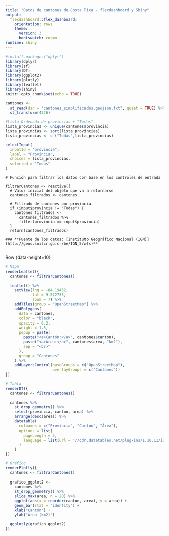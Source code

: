---
title: "Datos de cantones de Costa Rica - flexdashboard y Shiny"
output: 
  flexdashboard::flex_dashboard:
    orientation: rows
    theme:
      version: 3
      bootswatch: cosmo
runtime: shiny 
---

```{r setup, include=FALSE}
#install.packages("dplyr")
library(dplyr)
library(sf)
library(DT)
library(ggplot2)
library(plotly)
library(leaflet)
library(shiny)
knitr::opts_chunk$set(echo = TRUE)
```

```{r lectura}
cantones <-
  st_read(dsn = "cantones_simplificados.geojson.txt", quiet = TRUE) %>%
  st_transform(4326)
```


```{r lista-provincias}
#Lista Ordenada de provincias + "Todas"
lista_provincias <- unique(cantones$provincia)
lista_provincias <- sort(lista_provincias)
lista_provincias <- c ("Todas",lista_provincias)
```

```{r filtros}
selectInput(
  inputId = "provincia",
  label = "Provincia",
  choices = lista_provincias,
  selected = "Todos"
)


```


```{r-filtros}
# Función para filtrar los datos con base en los controles de entrada

filtrarCantones <- reactive({
  # Valor inicial del objeto que va a retornarse
  cantones_filtrados <- cantones
  
  # Filtrado de cantones por provincia
  if (input$provincia != "Todas") {
    cantones_filtrados <-
      cantones_filtrados %>%
      filter(provincia == input$provincia)
  }
  return(cantones_filtrados)

### **Fuente de los datos: [Instituto Geográfico Nacional (IGN)](http://geos.snitcr.go.cr/be/IGN_5/wfs)**


```

Row {data-height=10}



```{r}
# Mapa
renderLeaflet({
  cantones <- filtrarCantones()
  
  leaflet() %>%
    setView(lng = -84.19452,
            lat = 9.572735,
            zoom = 7) %>%
    addTiles(group = "OpenStreetMap") %>%
    addPolygons(
      data = cantones,
      color = "black",
      opacity = 0.2,
      weight = 1.5,
      popup = paste(
        paste("<a>Cantón:</a>", cantones$canton),
        paste("<a>Área:</a>", cantones$area, "km2"),
        sep = "<br>"
      ),
      group = "Cantones"
    ) %>%
    addLayersControl(baseGroups = c("OpenStreetMap"),
                     overlayGroups = c("Cantones"))
})
```


```{r tabla}
# Tabla
renderDT({
  cantones <- filtrarCantones()
  
  cantones %>%
    st_drop_geometry() %>%
    select(provincia, canton, area) %>%
    arrange(desc(area)) %>%
    datatable(
      colnames = c("Provincia", "Cantón", "Área"),
      options = list(
        pageLength = 5,
        language = list(url = '//cdn.datatables.net/plug-ins/1.10.11/i18n/Spanish.json')
      )
    )
})

```


```{r grafico}
# Gráfico
renderPlotly({
  cantones <- filtrarCantones()
  
  grafico_ggplot2 <-
    cantones %>%
    st_drop_geometry() %>%
    slice_max(area, n = 20) %>%
    ggplot(aes(x = reorder(canton,-area), y = area)) +
    geom_bar(stat = "identity") +
    xlab("Cantón") +
    ylab("Área (km2)")
  
  ggplotly(grafico_ggplot2)
})
```




